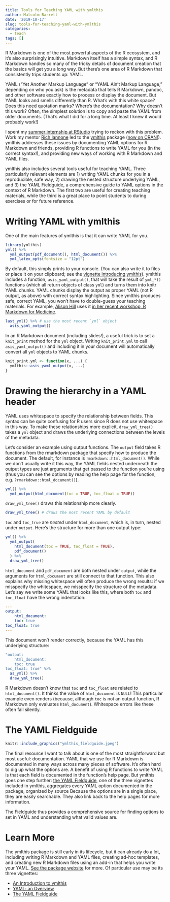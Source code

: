 ```yaml
---
title: Tools for Teaching YAML with ymlthis
author: Malcolm Barrett
date: '2019-10-17'
slug: tools-for-teaching-yaml-with-ymlthis
categories:
  - teach
tags: []
---
```


R Markdown is one of the most powerful aspects of the R ecosystem, and it’s also surprisingly intuitive. Markdown itself has a simple syntax, and R Markdown handles so many of the tricky details of document creation that the basics will get you a long way. But there’s one area of R Markdown that consistently trips students up: YAML.

YAML (“Yet Another Markup Language” or “YAML Ain’t Markup Language,” depending on who you ask) is the metadata that tells R Markdown, pandoc, and other software exactly how to process or display the document. But YAML looks and smells differently than R. What’s with this white space? Does this need quotation marks? Where’s the documentation? Why doesn’t this work? Often, the simplest solution is to copy and paste the YAML from older documents. (That’s what I did for a long time. At least I knew it would probably work!)

I spent my [summer internship at RStudio](https://blog.rstudio.com/2019/03/25/summer-interns-2019/) trying to reckon with this problem. Work my mentor [Rich Iannone](https://github.com/rich-iannone) led to the [ymlthis](https://ymlthis.r-lib.org) package ([now on CRAN!](https://malco.io/2019/10/10/introducing-ymlthis/)). ymlthis addresses these issues by documenting YAML options for R Markdown and friends, providing R functions to write YAML for you (in the correct syntax!), and providing new ways of working with R Markdown and YAML files.

ymlthis also includes several tools useful for teaching YAML. Three particularly relevant elements are 1) writing YAML chunks for you in a reproducible, safe way, 2) drawing the nested structure underlying YAML, and 3) the YAML Fieldguide, a comprehensive guide to YAML options in the context of R Markdown. The first two are useful for creating teaching materials, while the third is a great place to point students to during exercises or for future reference.

# Writing YAML with ymlthis

One of the main features of ymlthis is that it can write YAML for you. 

```r
library(ymlthis)
yml() %>% 
  yml_output(pdf_document(), html_document()) %>% 
  yml_latex_opts(fontsize = "12pt")
```

By default, this simply prints to your console. (You can also write it to files or place it on your clipboard; see the [vignette introducing ymlthis](http://ymlthis.r-lib.org/articles/introduction-to-ymlthis.html)). ymlthis includes a function, `asis_yaml_output()`, that will take the result of `yml_*()` functions (which all return objects of class `yml`) and turns them into knitr YAML chunks. YAML chunks display the output as proper YAML (not R output, as above) with correct syntax highlighting. Since ymlthis produces safe, correct YAML, you won't have to double-guess your teaching materials. For example, [Alison Hill](/author/alison/) uses it [in her recent workshop, R Markdown for Medicine](https://github.com/rstudio-education/rmd4medicine/blob/master/static/slides/01-rmd-anatomy.Rmd#L412-L422).

```r
last_yml() %>% # use the most recent `yml` object
  asis_yaml_output()
```

In an R Markdown document (including slides!), a useful trick is to set a `knit_print` method for the `yml` object. Writing `knit_print.yml` to call `asis_yaml_output()` and including it in your document will automatically convert all `yml` objects to YAML chunks.

```r
knit_print.yml <- function(x, ...) {
  ymlthis::asis_yaml_output(x, ...)
}
```

# Drawing the hierarchy in a YAML header

YAML uses whitespace to specify the relationship between fields. This syntax can be quite confusing for R users since R does not use whitespace in this way. To make these relationships more explicit, `draw_yml_tree()` takes a `yml` object and draws the underlying connections between the levels of the metadata. 

Let’s consider an example using output functions. The `output` field takes R functions from the rmarkdown package that specify how to produce the document. The default, for instance is `rmarkdown::html_document()`. While we don’t usually write it this way, the YAML fields nested underneath the output types are just arguments that get passed to the function you’re using (thus you can see the options by reading the help page for the function, e.g. `?rmarkdown::html_document()`).

```r
yml() %>% 
  yml_output(html_document(toc = TRUE, toc_float = TRUE))
```

`draw_yml_tree()` draws this relationship more clearly.

```r
draw_yml_tree() # draws the most recent YAML by default
```

`toc` and `toc_true` are *nested* under `html_document`, which is, in turn, nested under `output`. Here's the structure for more than one output type:

```r
yml() %>% 
  yml_output(
    html_document(toc = TRUE, toc_float = TRUE),
    pdf_document()
  ) %>% 
  draw_yml_tree() 
```

`html_document` and `pdf_document` are both nested under `output`, while the arguments for `html_document` are still connect to that function. This also explains why missing whitespace will often produce the wrong results: if we misspecify the whitespace, we misspecify the structure of the metadata. Let's say we write some YAML that looks like this, where both `toc` and `toc_float` have the wrong indentation:

```yaml
---
output:
    html_document:
    toc: true
toc_float: true
---
```

This document won’t render correctly, because the YAML has this underlying structure:

```r
"output:
    html_document:
    toc: true
toc_float: true" %>% 
  as_yml() %>% 
  draw_yml_tree()
```

R Markdown doesn't know that `toc` and `toc_float` are related to `html_document()`. It thinks the value of `html_document` is `NULL`! This particular example even renders (because, although `toc` is not an output function, R Markdown only evaluates `html_document`). Whitespace errors like these often fail silently. 

# The YAML Fieldguide

```r
knitr::include_graphics("ymlthis_fieldguide.jpeg")
```

The final resource I want to talk about is one of the most straightforward but most useful: documentation. YAML that we use for R Markdown is documented in many ways across many pieces of software. It’s often hard to dig up what the options are. A benefit of using R functions to write YAML is that each field is documented in the function’s help page. But ymlthis goes one step further: [the YAML Fieldguide](http://ymlthis.r-lib.org/articles/yaml-fieldguide.html), one of the three vignettes included in ymlthis, aggregates every YAML option documented in the package, organized by source Because the options are in a single place, they are easily searchable. They also link back to the help pages for more information.

The Fieldguide thus provides a comprehensive source for finding options to set in YAML and understanding what valid values are.

# Learn More

The ymlthis package is still early in its lifecycle, but it can already do a lot, including writing R Markdown and YAML files, creating ad-hoc templates, and creating new R Markdown files using an add-in that helps you write your YAML. [See the package website](https://ymlthis.r-lib.org/) for more. Of particular use may be its three vignettes:

* [An Introduction to ymlthis](https://ymlthis.r-lib.org/articles/introduction-to-ymlthis.html)
* [YAML: an Overview](https://ymlthis.r-lib.org/articles/yaml-overview.html)
* [The YAML Fieldguide](https://ymlthis.r-lib.org/articles/yaml-fieldguide.html)
